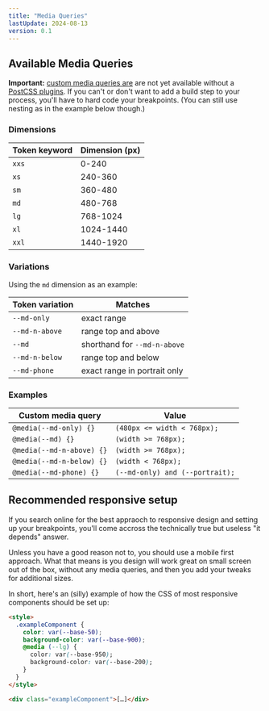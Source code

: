 ```yaml
---
title: "Media Queries"
lastUpdate: 2024-08-13
version: 0.1
---
```


## Available Media Queries

**Important:** [custom media queries are](https://drafts.csswg.org/mediaqueries-5/#custom-mq) are not yet available without a [PostCSS plugins](https://github.com/csstools/postcss-plugins/tree/main/plugins/postcss-custom-media). If you can't or don't want to add a build step to your process, you'll have to hard code your breakpoints. (You can still use nesting as in the example below though.)

### Dimensions

| Token keyword | Dimension (px) |
| ------------- | -------------- |
| `xxs`         | 0-240          |
| `xs`          | 240-360        |
| `sm`          | 360-480        |
| `md`          | 480-768        |
| `lg`          | 768-1024       |
| `xl`          | 1024-1440      |
| `xxl`         | 1440-1920      |

### Variations

Using the `md` dimension as an example:

| Token variation | Matches                      |
| --------------- | ---------------------------- |
| `--md-only`     | exact range                  |
| `--md-n-above`  | range top and above          |
| `--md`          | shorthand for `--md-n-above` |
| `--md-n-below`  | range top and below          |
| `--md-phone`    | exact range in portrait only |

### Examples

| Custom media query        | Value                           |
| ------------------------- | ------------------------------- |
| `@media(--md-only) {}`    | `(480px <= width < 768px);`     |
| `@media(--md) {}`         | `(width >= 768px);`             |
| `@media(--md-n-above) {}` | `(width >= 768px);`             |
| `@media(--md-n-below) {}` | `(width < 768px);`              |
| `@media(--md-phone) {}`   | `(--md-only) and (--portrait);` |

## Recommended responsive setup

If you search online for the best appraoch to responsive design and setting up your breakpoints, you'll come accross the technically true but useless "it depends" answer.

Unless you have a good reason not to, you should use a mobile first approach. What that means is you design will work great on small screen out of the box, without any media queries, and then you add your tweaks for additional sizes.

In short, here's an (silly) example of how the CSS of most responsive components should be set up:

```html
<style>
  .exampleComponent {
    color: var(--base-50);
    background-color: var(--base-900);
    @media (--lg) {
      color: var(--base-950);
      background-color: var(--base-200);
    }
  }
</style>

<div class="exampleComponent">[…]</div>
```
